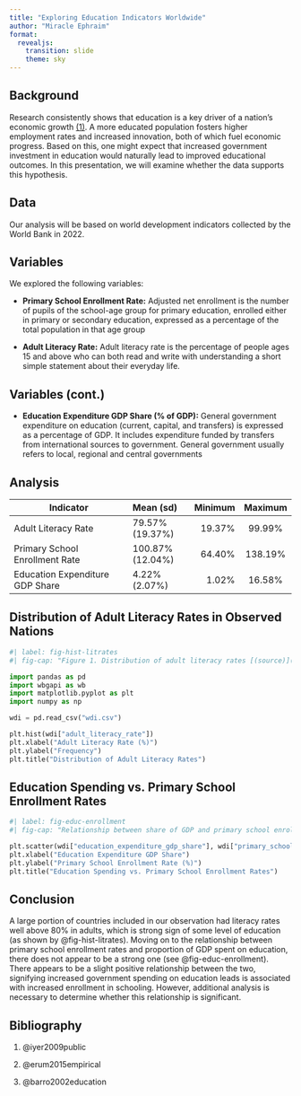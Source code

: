 ```yaml
---
title: "Exploring Education Indicators Worldwide"
author: "Miracle Ephraim"
format: 
  revealjs:
    transition: slide
    theme: sky
---
```



## Background
Research consistently shows that education is a key driver of a nation's economic growth [(1)](https://www.hoover.org/sites/default/files/uploads/documents/0817928928_9.pdf). A more educated population fosters higher employment rates and increased innovation, both of which fuel economic progress. Based on this, one might expect that increased government investment in education would naturally lead to improved educational outcomes. In this presentation, we will examine whether the data supports this hypothesis.

## Data
Our analysis will be based on world development indicators collected by the World Bank in 2022. 

## Variables
We explored the following variables:

* **Primary School Enrollment Rate:** Adjusted net enrollment is the number of pupils of the school-age group for primary education, enrolled either in primary or secondary education, expressed as a percentage of the total population in that age group

* **Adult Literacy Rate:** Adult literacy rate is the percentage of people ages 15 and above who can both read and write with understanding a short simple statement about their everyday life.

## Variables (cont.)

* **Education Expenditure GDP Share (% of GDP):** General government expenditure on education (current, capital, and transfers) is expressed as a percentage of GDP. It includes expenditure funded by transfers from international sources to government. General government usually refers to local, regional and central governments

## Analysis
| Indicator                       | Mean (sd)      | Minimum | Maximum  |
|---------------------------------|:---------------|--------:|:--------:|
| Adult Literacy Rate             | 79.57% (19.37%)| 19.37%  |99.99%    |
| Primary School Enrollment Rate  | 100.87%(12.04%)| 64.40%  |138.19%   |
| Education Expenditure GDP Share | 4.22%(2.07%)   | 1.02%   |16.58%    |


## Distribution of Adult Literacy Rates in Observed Nations

```python
#| label: fig-hist-litrates
#| fig-cap: "Figure 1. Distribution of adult literacy rates [(source)](https://databank.worldbank.org/source/world-development-indicators)"

import pandas as pd
import wbgapi as wb
import matplotlib.pyplot as plt
import numpy as np

wdi = pd.read_csv("wdi.csv")

plt.hist(wdi["adult_literacy_rate"])
plt.xlabel("Adult Literacy Rate (%)")
plt.ylabel("Frequency")
plt.title("Distribution of Adult Literacy Rates")

```


## Education Spending vs. Primary School Enrollment Rates

```python
#| label: fig-educ-enrollment
#| fig-cap: "Relationship between share of GDP and primary school enrollment [(source)](https://databank.worldbank.org/source/world-development-indicators) "

plt.scatter(wdi["education_expenditure_gdp_share"], wdi["primary_school_enrolment_rate"])
plt.xlabel("Education Expenditure GDP Share")
plt.ylabel("Primary School Enrollment Rate (%)")
plt.title("Education Spending vs. Primary School Enrollment Rates")

```


## Conclusion
A large portion of countries included in our observation had literacy rates well above 80% in adults, which is strong sign of some level of education (as shown by @fig-hist-litrates). Moving on to the relationship between primary school enrollment rates and proportion of GDP spent on education, there does not appear to be a strong one (see @fig-educ-enrollment). There appears to be a slight positive relationship between the two, signifying increased government spending on education leads is associated with increased enrollment in schooling. However, additional analysis is necessary to determine whether this relationship is significant. 

## Bibliography

1. @iyer2009public

2. @erum2015empirical

3. @barro2002education